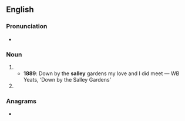 {{also|Salley}}
==English==

===Pronunciation===
* {{IPA|en|/ˈsæ.li/}}

===Noun===
{{en-noun}}
# {{obsolete spelling of|en|sallow}}
#* '''1889''': Down by the '''salley''' gardens my love and I did meet — WB Yeats, ‘Down by the Salley Gardens’
# {{obsolete spelling of|en|sally}}

===Anagrams===
* {{anagrams|en|a=aellsy|Alleys|Lasley|alleys}}